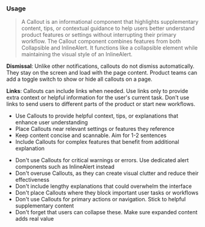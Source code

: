 
### Usage

> A Callout is an informational component that highlights supplementary content, tips, or contextual guidance to help users better understand product features or settings without interrupting their primary workflow. The Callout component combines features from both Collapsible and InlineAlert. It functions like a collapsible element while maintaining the visual style of an InlineAlert.

**Dismissal**: Unlike other notifications, callouts do not dismiss automatically. They stay on the screen and load with the page content. Product teams can add a toggle switch to show or hide all callouts on a page.

**Links**: Callouts can include links when needed. Use links only to provide extra context or helpful information for the user's current task. Don't use links to send users to different parts of the product or start new workflows.

<FlexLayout direction="row">
    <FlexLayout direction="column" gap={0}>
        <Dos>
            <ul>
                <li>Use Callouts to provide helpful context, tips, or explanations that enhance user understanding</li>
                <li>Place Callouts near relevant settings or features they reference</li>
                <li>Keep content concise and scannable. Aim for 1-2 sentences</li>
                <li>Include Callouts for complex features that benefit from additional explanation</li>
            </ul>
        </Dos>
    </FlexLayout>
    <FlexLayout direction="column" gap={0}>
        <Donts>
            <ul>
                <li>
                    Don't use Callouts for critical warnings or errors. Use dedicated alert components such as
                    InlineAlert instead
                </li>
                <li>Don't overuse Callouts, as they can create visual clutter and reduce their effectiveness</li>
                <li>Don't include lengthy explanations that could overwhelm the interface</li>
                <li>Don't place Callouts where they block important user tasks or workflows</li>
                <li>Don't use Callouts for primary actions or navigation. Stick to helpful supplementary content</li>
                <li>Don't forget that users can collapse these. Make sure expanded content adds real value</li>
            </ul>
        </Donts>
    </FlexLayout>
</FlexLayout>
